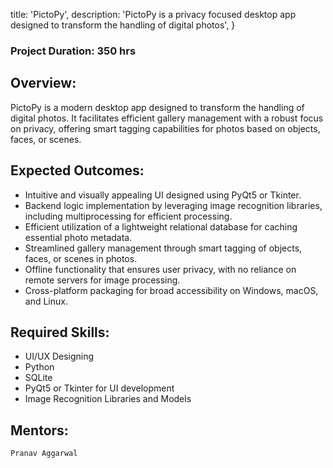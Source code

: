 
  title: 'PictoPy',
  description:
    'PictoPy is a privacy focused desktop app designed to transform the handling of digital photos',
}


### Project Duration: 350 hrs

## Overview:

PictoPy is a modern desktop app designed to transform the handling of digital photos. It facilitates efficient gallery management with a robust focus on privacy, offering smart tagging capabilities for photos based on objects, faces, or scenes.

## Expected Outcomes:

- Intuitive and visually appealing UI designed using PyQt5 or Tkinter.
- Backend logic implementation by leveraging image recognition libraries, including multiprocessing for efficient processing.
- Efficient utilization of a lightweight relational database for caching essential photo metadata.
- Streamlined gallery management through smart tagging of objects, faces, or scenes in photos.
- Offline functionality that ensures user privacy, with no reliance on remote servers for image processing.
- Cross-platform packaging for broad accessibility on Windows, macOS, and Linux.

## Required Skills:

- UI/UX Designing
- Python
- SQLite
- PyQt5 or Tkinter for UI development
- Image Recognition Libraries and Models

## Mentors:

`Pranav Aggarwal`
